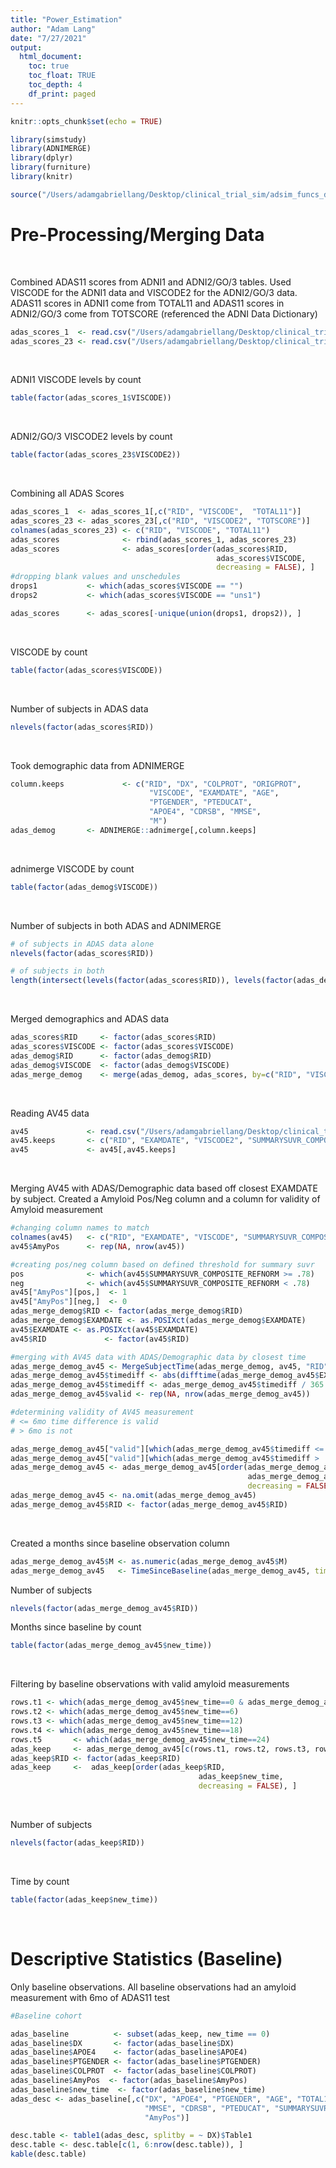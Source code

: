 ```yaml
---
title: "Power_Estimation"
author: "Adam Lang"
date: "7/27/2021"
output:
  html_document:
    toc: true
    toc_float: TRUE
    toc_depth: 4
    df_print: paged
---
```


```r
knitr::opts_chunk$set(echo = TRUE)
```


```r
library(simstudy)
library(ADNIMERGE)
library(dplyr)
library(furniture)
library(knitr)
```

```r
source("/Users/adamgabriellang/Desktop/clinical_trial_sim/adsim_funcs_data.R")
```

# Pre-Processing/Merging Data

<br>

Combined ADAS11 scores from ADNI1 and ADNI2/GO/3 tables. Used VISCODE for the ADNI1 data and VISCODE2 for the ADNI2/GO/3 data.
ADAS11 scores in ADNI1 come from TOTAL11 and ADAS11 scores in ADNI2/GO/3 come from TOTSCORE (referenced the ADNI Data Dictionary)

```r
adas_scores_1  <- read.csv("/Users/adamgabriellang/Desktop/clinical_trial_sim/Data/ADASSCORES.csv")
adas_scores_23 <- read.csv("/Users/adamgabriellang/Desktop/clinical_trial_sim/Data/ADAS_ADNIGO23.csv")
```

<br>

ADNI1 VISCODE levels by count
```r
table(factor(adas_scores_1$VISCODE))
```

<br> 

ADNI2/GO/3 VISCODE2 levels by count
```r
table(factor(adas_scores_23$VISCODE2))
```

<br>

Combining all ADAS Scores
```r
adas_scores_1  <- adas_scores_1[,c("RID", "VISCODE",  "TOTAL11")]
adas_scores_23 <- adas_scores_23[,c("RID", "VISCODE2", "TOTSCORE")]
colnames(adas_scores_23) <- c("RID", "VISCODE", "TOTAL11")
adas_scores              <- rbind(adas_scores_1, adas_scores_23)
adas_scores              <- adas_scores[order(adas_scores$RID, 
                                              adas_scores$VISCODE, 
                                              decreasing = FALSE), ]
#dropping blank values and unschedules
drops1           <- which(adas_scores$VISCODE == "")
drops2           <- which(adas_scores$VISCODE == "uns1")

adas_scores      <- adas_scores[-unique(union(drops1, drops2)), ]
```

<br>

VISCODE by count
```r
table(factor(adas_scores$VISCODE))
```

<br>

Number of subjects in ADAS data
```r
nlevels(factor(adas_scores$RID))
```

<br>

Took demographic data from ADNIMERGE
```r
column.keeps             <- c("RID", "DX", "COLPROT", "ORIGPROT", 
                               "VISCODE", "EXAMDATE", "AGE", 
                               "PTGENDER", "PTEDUCAT", 
                               "APOE4", "CDRSB", "MMSE", 
                               "M")
adas_demog       <- ADNIMERGE::adnimerge[,column.keeps]
```

<br>

adnimerge VISCODE by count
```r
table(factor(adas_demog$VISCODE))
```

<br>


Number of subjects in both ADAS and ADNIMERGE
```r
# of subjects in ADAS data alone
nlevels(factor(adas_scores$RID))
```
```r
# of subjects in both
length(intersect(levels(factor(adas_scores$RID)), levels(factor(adas_demog$RID))))
```

<br>

Merged demographics and ADAS data
```r
adas_scores$RID     <- factor(adas_scores$RID)
adas_scores$VISCODE <- factor(adas_scores$VISCODE)
adas_demog$RID      <- factor(adas_demog$RID)
adas_demog$VISCODE  <- factor(adas_demog$VISCODE)
adas_merge_demog    <- merge(adas_demog, adas_scores, by=c("RID", "VISCODE"))
```

<br>

Reading AV45 data
```r
av45             <- read.csv("/Users/adamgabriellang/Desktop/clinical_trial_sim/Data/UCBERKELEYAV45_01_14_21.csv")
av45.keeps       <- c("RID", "EXAMDATE", "VISCODE2", "SUMMARYSUVR_COMPOSITE_REFNORM")
av45             <- av45[,av45.keeps]
```

<br>



Merging AV45 with ADAS/Demographic data based off closest EXAMDATE by subject. Created a Amyloid Pos/Neg column and a column for validity of Amyloid measurement
```r
#changing column names to match
colnames(av45)   <- c("RID", "EXAMDATE", "VISCODE", "SUMMARYSUVR_COMPOSITE_REFNORM")
av45$AmyPos      <- rep(NA, nrow(av45))

#creating pos/neg column based on defined threshold for summary suvr
pos              <- which(av45$SUMMARYSUVR_COMPOSITE_REFNORM >= .78)
neg              <- which(av45$SUMMARYSUVR_COMPOSITE_REFNORM < .78)
av45["AmyPos"][pos,]  <- 1
av45["AmyPos"][neg,]  <- 0
adas_merge_demog$RID <- factor(adas_merge_demog$RID)
adas_merge_demog$EXAMDATE <- as.POSIXct(adas_merge_demog$EXAMDATE)
av45$EXAMDATE <- as.POSIXct(av45$EXAMDATE)
av45$RID             <- factor(av45$RID)

#merging with AV45 data with ADAS/Demographic data by closest time
adas_merge_demog_av45 <- MergeSubjectTime(adas_merge_demog, av45, "RID", "EXAMDATE", "EXAMDATE")
adas_merge_demog_av45$timediff <- abs(difftime(adas_merge_demog_av45$EXAMDATE.x, adas_merge_demog_av45$EXAMDATE.y, units = "days"))
adas_merge_demog_av45$timediff <- adas_merge_demog_av45$timediff / 365
adas_merge_demog_av45$valid <- rep(NA, nrow(adas_merge_demog_av45))

#determining validity of AV45 measurement
# <= 6mo time difference is valid
# > 6mo is not 

adas_merge_demog_av45["valid"][which(adas_merge_demog_av45$timediff <= .5), ] <- 1
adas_merge_demog_av45["valid"][which(adas_merge_demog_av45$timediff > .5), ] <- 0
adas_merge_demog_av45 <- adas_merge_demog_av45[order(adas_merge_demog_av45$RID,
                                                     adas_merge_demog_av45$EXAMDATE.x,
                                                     decreasing = FALSE), ]
adas_merge_demog_av45 <- na.omit(adas_merge_demog_av45)
adas_merge_demog_av45$RID <- factor(adas_merge_demog_av45$RID)
```

<br>

Created a months since baseline observation column
```r
adas_merge_demog_av45$M <- as.numeric(adas_merge_demog_av45$M)
adas_merge_demog_av45   <- TimeSinceBaseline(adas_merge_demog_av45, timecol = "M")
```

Number of subjects

```r
nlevels(factor(adas_merge_demog_av45$RID))
```

Months since baseline by count
```r
table(factor(adas_merge_demog_av45$new_time))
```

<br>

Filtering by baseline observations with valid amyloid measurements

```r
rows.t1 <- which(adas_merge_demog_av45$new_time==0 & adas_merge_demog_av45$valid==1)
rows.t2 <- which(adas_merge_demog_av45$new_time==6)
rows.t3 <- which(adas_merge_demog_av45$new_time==12)
rows.t4 <- which(adas_merge_demog_av45$new_time==18)
rows.t5       <- which(adas_merge_demog_av45$new_time==24)
adas_keep     <- adas_merge_demog_av45[c(rows.t1, rows.t2, rows.t3, rows.t4, rows.t5), ]
adas_keep$RID <- factor(adas_keep$RID)
adas_keep     <-  adas_keep[order(adas_keep$RID,
                                          adas_keep$new_time,
                                          decreasing = FALSE), ]

```

<br>

Number of subjects
```r
nlevels(factor(adas_keep$RID))
```

<br>

Time by count
```r
table(factor(adas_keep$new_time))
```

<br>


# Descriptive Statistics (Baseline)



Only baseline observations. All baseline observations had an amyloid measurement with 6mo of ADAS11 test
```r
#Baseline cohort

adas_baseline          <- subset(adas_keep, new_time == 0)
adas_baseline$DX       <- factor(adas_baseline$DX)
adas_baseline$APOE4    <- factor(adas_baseline$APOE4)
adas_baseline$PTGENDER <- factor(adas_baseline$PTGENDER)
adas_baseline$COLPROT  <- factor(adas_baseline$COLPROT)
adas_baseline$AmyPos  <- factor(adas_baseline$AmyPos)
adas_baseline$new_time  <- factor(adas_baseline$new_time)
adas_desc <- adas_baseline[,c("DX", "APOE4", "PTGENDER", "AGE", "TOTAL11", 
                              "MMSE", "CDRSB", "PTEDUCAT", "SUMMARYSUVR_COMPOSITE_REFNORM",
                              "AmyPos")]

desc.table <- table1(adas_desc, splitby = ~ DX)$Table1
desc.table <- desc.table[c(1, 6:nrow(desc.table)), ]
kable(desc.table)
```











